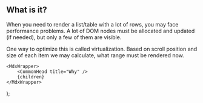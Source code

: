 
## What is it?

When you need to render a list/table with a lot of rows, you may face performance problems.
A lot of DOM nodes must be allocated and updated (if needed),
but only a few of them are visible.

One way to optimize this is called virtualization.
Based on scroll position and size of each item we may calculate,
what range must be rendered now.

    <MdxWrapper>
        <CommonHead title="Why" />
        {children}
    </MdxWrapper>
);
